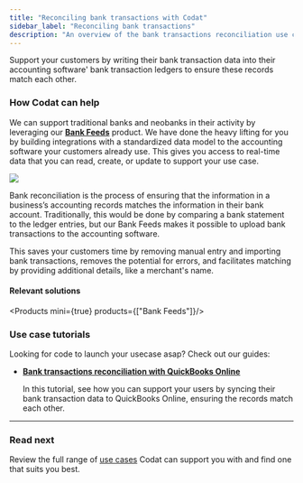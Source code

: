 ---
title: "Reconciling bank transactions with Codat"
sidebar_label: "Reconciling bank transactions"
description: "An overview of the bank transactions reconciliation use case supported by Codat"
---


Support your customers by writing their bank transaction data into their accounting software' bank transaction ledgers to ensure these records match each other.

### How Codat can help

We can support traditional banks and neobanks in their activity by leveraging our **[Bank Feeds](/bank-feeds/overview)** product. We have done the heavy lifting for you by building integrations with a standardized data model to the accounting software your customers already use. This gives you access to real-time data that you can read, create, or update to support your use case.

![](/img/use-cases/summary-pages/6c7b9e84-bank-reconciliation.png)

Bank reconciliation is the process of ensuring that the information in a business’s accounting records matches the information in their bank account. Traditionally, this would be done by comparing a bank statement to the ledger entries, but our Bank Feeds makes it possible to upload bank transactions to the accounting software.

This saves your customers time by removing manual entry and importing bank transactions, removes the potential for errors, and facilitates matching by providing additional details, like a merchant's name. 

#### Relevant solutions

<Products mini={true} products={["Bank Feeds"]}/>

### Use case tutorials

Looking for code to launch your usecase asap? Check out our guides:

- **[Bank transactions reconciliation with QuickBooks Online](/bank-feeds/guides/bank-feeds-tutorial)**

  In this tutorial, see how you can support your users by syncing their bank transaction data to QuickBooks Online, ensuring the records match each other. 

---

### Read next

Review the full range of [use cases](/usecases/overview) Codat can support you with and find one that suits you best.